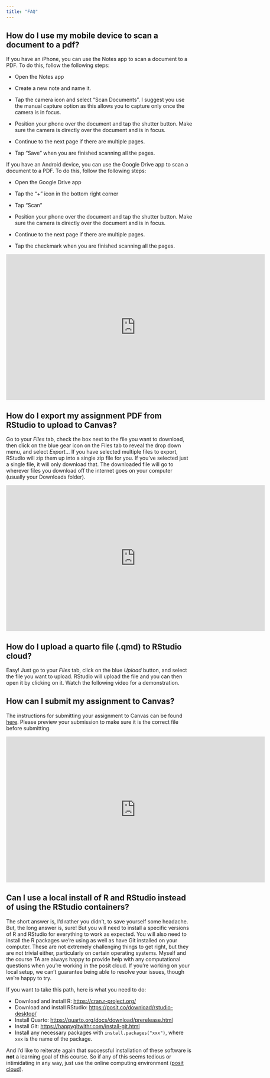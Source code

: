 ```yaml
---
title: "FAQ"
---
```


## How do I use my mobile device to scan a document to a pdf?

If you have an iPhone, you can use the Notes app to scan a document to a PDF. To do this, follow the following steps:

-   Open the Notes app

-   Create a new note and name it.

-   Tap the camera icon and select "Scan Documents". I suggest you use the manual capture option as this allows you to capture only once the camera is in focus.

-   Position your phone over the document and tap the shutter button. Make sure the camera is directly over the document and is in focus.

-   Continue to the next page if there are multiple pages.

-   Tap "Save" when you are finished scanning all the pages.

If you have an Android device, you can use the Google Drive app to scan a document to a PDF. To do this, follow the following steps:

-   Open the Google Drive app

-   Tap the "+" icon in the bottom right corner

-   Tap "Scan"

-   Position your phone over the document and tap the shutter button. Make sure the camera is directly over the document and is in focus.

-   Continue to the next page if there are multiple pages.

-   Tap the checkmark when you are finished scanning all the pages.

```{=html}
<iframe width="700" height="394" src="https://www.youtube.com/embed/HNCcYtfAtTE" title="How to Scan Documents with your iPhone" frameborder="0" allow="accelerometer; autoplay; clipboard-write; encrypted-media; gyroscope; picture-in-picture; web-share" referrerpolicy="strict-origin-when-cross-origin" allowfullscreen></iframe>
```
## How do I export my assignment PDF from RStudio to upload to Canvas?

Go to your *Files* tab, check the box next to the file you want to download, then click on the blue gear icon on the Files tab to reveal the drop down menu, and select *Export*... If you have selected multiple files to export, RStudio will zip them up into a single zip file for you. If you've selected just a single file, it will only download that. The downloaded file will go to wherever files you download off the internet goes on your computer (usually your Downloads folder).

```{=html}
<iframe width="700" height="394" src="https://www.youtube.com/embed/cAHCMpPJx3k" title="YouTube video player" frameborder="0" allow="accelerometer; autoplay; clipboard-write; encrypted-media; gyroscope; picture-in-picture" allowfullscreen></iframe>
```
## How do I upload a quarto file (.qmd) to RStudio cloud?

Easy! Just go to your *Files* tab, click on the blue *Upload* button, and select the file you want to upload. RStudio will upload the file and you can then open it by clicking on it. 
Watch the following video for a demonstration.






## How can I submit my assignment to Canvas?

The instructions for submitting your assignment to Canvas can be found [here](https://community.canvaslms.com/t5/Student-Guide/How-do-I-submit-an-online-assignment/ta-p/503). Please preview your submission to make sure it is the correct file before submitting.

```{=html}
<iframe width="700" height="394" src="https://www.youtube.com/embed/zMSIErvJEoA" title="How to Submit an Assignment on Canvas" frameborder="0" allow="accelerometer; autoplay; clipboard-write; encrypted-media; gyroscope; picture-in-picture; web-share" referrerpolicy="strict-origin-when-cross-origin" allowfullscreen></iframe>
```
## Can I use a local install of R and RStudio instead of using the RStudio containers?

The short answer is, I'd rather you didn't, to save yourself some headache. But, the long answer is, sure! But you will need to install a specific versions of R and RStudio for everything to work as expected. You will also need to install the R packages we're using as well as have Git installed on your computer. These are not extremely challenging things to get right, but they are not trivial either, particularly on certain operating systems. Myself and the course TA are always happy to provide help with any computational questions when you're working in the posit cloud. If you're working on your local setup, we can't guarantee being able to resolve your issues, though we're happy to try.

If you want to take this path, here is what you need to do:

-   Download and install R: <https://cran.r-project.org/>
-   Download and install RStudio: <https://posit.co/download/rstudio-desktop/>
-   Install Quarto: <https://quarto.org/docs/download/prerelease.html>
-   Install Git: <https://happygitwithr.com/install-git.html>
-   Install any necessary packages with `install.packages("xxx")`, where `xxx` is the name of the package.

And I'd like to reiterate again that successful installation of these software is **not** a learning goal of this course. So if any of this seems tedious or intimidating in any way, just use the online computing environment ([posit cloud](https://posit.co/download/rstudio-desktop/)).

